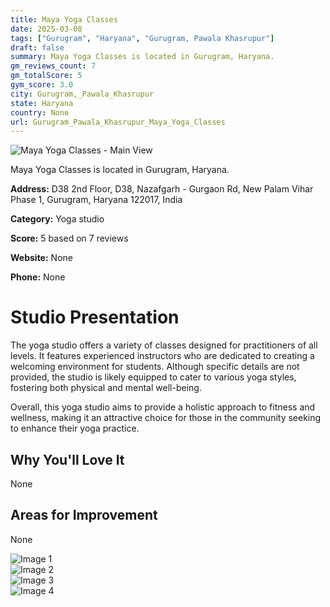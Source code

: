 ```yaml
---
title: Maya Yoga Classes
date: 2025-03-08
tags: ["Gurugram", "Haryana", "Gurugram, Pawala Khasrupur"]  
draft: false
summary: Maya Yoga Classes is located in Gurugram, Haryana.
gm_reviews_count: 7
gm_totalScore: 5
gym_score: 3.0
city: Gurugram,_Pawala_Khasrupur
state: Haryana
country: None
url: Gurugram_Pawala_Khasrupur_Maya_Yoga_Classes
---
```


<div className="aspect-[16/9] relative my-8">
  <img 
    src="https://lh5.googleusercontent.com/p/AF1QipPhmrTNjt6BKha_spYJZ4s9wPeZ7CezKhMdBRWp=w1920-h1080-k-no"
    alt="Maya Yoga Classes - Main View"
    className="object-cover absolute inset-0 w-full h-full rounded-lg"
  />
</div>

Maya Yoga Classes is located in Gurugram, Haryana.

**Address:** D38 2nd Floor, D38, Nazafgarh - Gurgaon Rd, New Palam Vihar Phase 1, Gurugram, Haryana 122017, India

**Category:** Yoga studio

**Score:** 5 based on 7 reviews

**Website:** None

**Phone:** None

# Studio Presentation

The yoga studio offers a variety of classes designed for practitioners of all levels. It features experienced instructors who are dedicated to creating a welcoming environment for students. Although specific details are not provided, the studio is likely equipped to cater to various yoga styles, fostering both physical and mental well-being. 

Overall, this yoga studio aims to provide a holistic approach to fitness and wellness, making it an attractive choice for those in the community seeking to enhance their yoga practice.


## Why You'll Love It

None

## Areas for Improvement

None

<div className="grid grid-cols-1 xl:grid-cols-2 gap-4 my-8">
<div className="aspect-[4/3] relative"><img src="https://lh5.googleusercontent.com/p/AF1QipO-fVWCUnuHAksnL5AcDzoO58ZQ4HYg7vi5a1tt=w1920-h1080-k-no" alt="Image 1" className="object-cover absolute inset-0 w-full h-full rounded-lg" /></div>
<div className="aspect-[4/3] relative"><img src="https://lh5.googleusercontent.com/p/AF1QipMx9M1c3dq3c-eAUQv1XtFA0WTkBP-bEXMTZWUZ=w1920-h1080-k-no" alt="Image 2" className="object-cover absolute inset-0 w-full h-full rounded-lg" /></div>
<div className="aspect-[4/3] relative"><img src="https://lh5.googleusercontent.com/p/AF1QipPVuvlnqlMzkRT6H_289egUgnwNMZ0B_r1imUUP=w1920-h1080-k-no" alt="Image 3" className="object-cover absolute inset-0 w-full h-full rounded-lg" /></div>
<div className="aspect-[4/3] relative"><img src="https://lh3.googleusercontent.com/gps-cs-s/AB5caB8zQCRaWHKQsgsFkpo0yqzXBhEuT83wx3rWGRKKejkiMCKMSXcsA40COtk91aPw__0ICTu2NfjRi14qjg7jh_CREWYXswgOXsdM4VRA0ZJDaz1eHGmymKiQZkuq7Bx8RM3ZpGTR=w1920-h1080-k-no" alt="Image 4" className="object-cover absolute inset-0 w-full h-full rounded-lg" /></div>
</div>